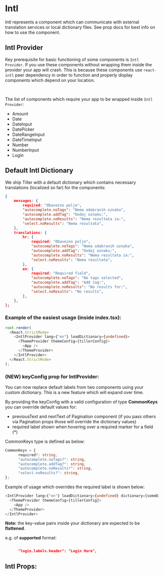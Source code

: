 

# Intl

Intl represents a component which can communicate with external translation services or
local dictionary files. See prop docs for best info on how to use the component.

## Intl Provider

Key prerequisite for basic functioning of some components is `Intl Provider`.
If you use these components without wrapping them inside the provider your app will crash.
This is because these components use `react-intl` peer dependency in order to function and properly
display components which depend on your location.

<br />

The list of components which require your app to be wrapped inside `Intl Provider`:
 - Amount
 - Date
 - DateInput
 - DatePicker
 - DateRangeInput
 - DateTimeInput
 - Number
 - NumberInput
 - Login

## Default Intl Dictionary

We ship Tiller with a default dictionary which contains necessary translations (localized so far) for the components:

```json
{
    messages: {
        required: "Obavezno polje",
        "autocomplete.noTags": "Nema odabranih oznaka",
        "autocomplete.addTag": "Dodaj oznaku:",
        "autocomplete.noResults": "Nema rezultata za:",
        "select.noResults": "Nema rezultata",
    },
    translations: {
        hr: {
            required: "Obavezno polje",
            "autocomplete.noTags": "Nema odabranih oznaka",
            "autocomplete.addTag": "Dodaj oznaku:",
            "autocomplete.noResults": "Nema rezultata za:",
            "select.noResults": "Nema rezultata",
        },
        en: {
            required: "Required field",
            "autocomplete.noTags": "No tags selected",
            "autocomplete.addTag": "Add tag:",
            "autocomplete.noResults": "No results for:",
            "select.noResults": "No results",
        },
    },
};
```

### Example of the easiest usage (inside index.tsx):

```ts
root.render(
  <React.StrictMode>
    <IntlProvider lang={"en"} loadDictionary={undefined}>
      <ThemeProvider themeConfig={tillerConfig}>
        <App />
      </ThemeProvider>
    </IntlProvider>
  </React.StrictMode>
);
```

### (NEW) keyConfig prop for IntlProvider:

You can now replace default labels from two components using your custom dictionary. This is a new feature which will expand
over time.

By providing the keyConfig with a valid configuration of type **CommonKeys** you can override default values for:
  - previousText and nextText of Pagination component (if you pass others via Pagination props those will override the dictionary values)
  - required label shown when hovering over a required marker for a field (*)

CommonKeys type is defined as below:

```ts
CommonKeys = {
      required?: string,
      "autocomplete.noTags?": string,
      "autocomplete.addTag?": string,
      "autocomplete.noResults?": string,
      "select.noResults?": string,
};
```

Example of usage which overrides the required label is shown below:

```ts
<IntlProvider lang={"en"} loadDictionary={undefined} dictionary={someDictionary} keyConfig={{required: "requiredTooltip"}}>
  <ThemeProvider themeConfig={tillerConfig}>
    <App />
  </ThemeProvider>
</IntlProvider>
```

**Note:** the key-value pairs inside your dictionary are expected to be **flattened**.

e.g. of **supported** format:

```json

      "login.labels.header": "Login Here",
```

<Stories includePrimary={true} />

## Intl Props:

<ArgsTable of={Intl} />

